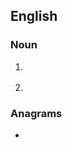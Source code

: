 {{also|Mdm}}
{{wikipedia}}
==English==

===Noun===
{{en-noun|~}}

# {{lb|en|computing}} {{initialism of|en|master data management|Master data management}}
# {{lb|en|electronics}} {{initialism of|en|[[multiplexer]]-[[demultiplexer]]}}

===Anagrams===
* {{anagrams|en|a=dmm|DMM|MMD}}